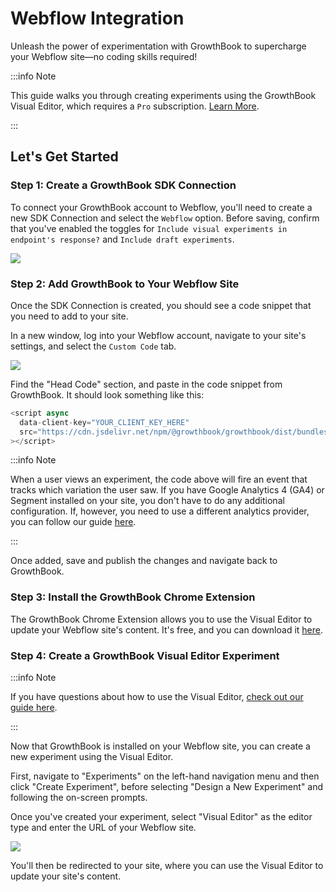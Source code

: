 # Webflow Integration

Unleash the power of experimentation with GrowthBook to supercharge your Webflow site—no coding skills required!

:::info Note

This guide walks you through creating experiments using the GrowthBook Visual Editor, which requires a `Pro` subscription. [Learn More](https://www.growthbook.io/pricing).

:::

## Let's Get Started

### Step 1: Create a GrowthBook SDK Connection

To connect your GrowthBook account to Webflow, you'll need to create a new SDK Connection and select the `Webflow` option. Before saving, confirm that you've enabled the toggles for `Include visual experiments in endpoint's response?` and `Include draft experiments`.

![](../../static/images/integrations/webflow/webflow-sdk-connection.png)

### Step 2: Add GrowthBook to Your Webflow Site

Once the SDK Connection is created, you should see a code snippet that you need to add to your site.

In a new window, log into your Webflow account, navigate to your site's settings, and select the `Custom Code` tab.

![](../../static/images/integrations/webflow/growthbook-webflow-edit-code.png)

Find the "Head Code" section, and paste in the code snippet from GrowthBook. It should look something like this:

```js
<script async
  data-client-key="YOUR_CLIENT_KEY_HERE"
  src="https://cdn.jsdelivr.net/npm/@growthbook/growthbook/dist/bundles/auto.min.js"
></script>
```

:::info Note

When a user views an experiment, the code above will fire an event that tracks which variation the user saw. If you have Google Analytics 4 (GA4) or Segment installed on your site, you don't have to do any additional configuration. If, however, you need to use a different analytics provider, you can follow our guide [here](https://docs.growthbook.io/app/visual#option-2-pre-built-script-tag-best-for-shopify-webflow).

:::

Once added, save and publish the changes and navigate back to GrowthBook.

### Step 3: Install the GrowthBook Chrome Extension

The GrowthBook Chrome Extension allows you to use the Visual Editor to update your Webflow site's content. It's free, and you can download it [here](https://chromewebstore.google.com/detail/growthbook-devtools/opemhndcehfgipokneipaafbglcecjia).

### Step 4: Create a GrowthBook Visual Editor Experiment

:::info Note

If you have questions about how to use the Visual Editor, [check out our guide here](https://docs.growthbook.io/app/visual).

:::

Now that GrowthBook is installed on your Webflow site, you can create a new experiment using the Visual Editor.

First, navigate to "Experiments" on the left-hand navigation menu and then click "Create Experiment", before selecting "Design a New Experiment" and following the on-screen prompts.

Once you've created your experiment, select "Visual Editor" as the editor type and enter the URL of your Webflow site.

![](../../static/images/integrations/webflow/growthbook-webflow-visual-editor.png)

You'll then be redirected to your site, where you can use the Visual Editor to update your site's content.
